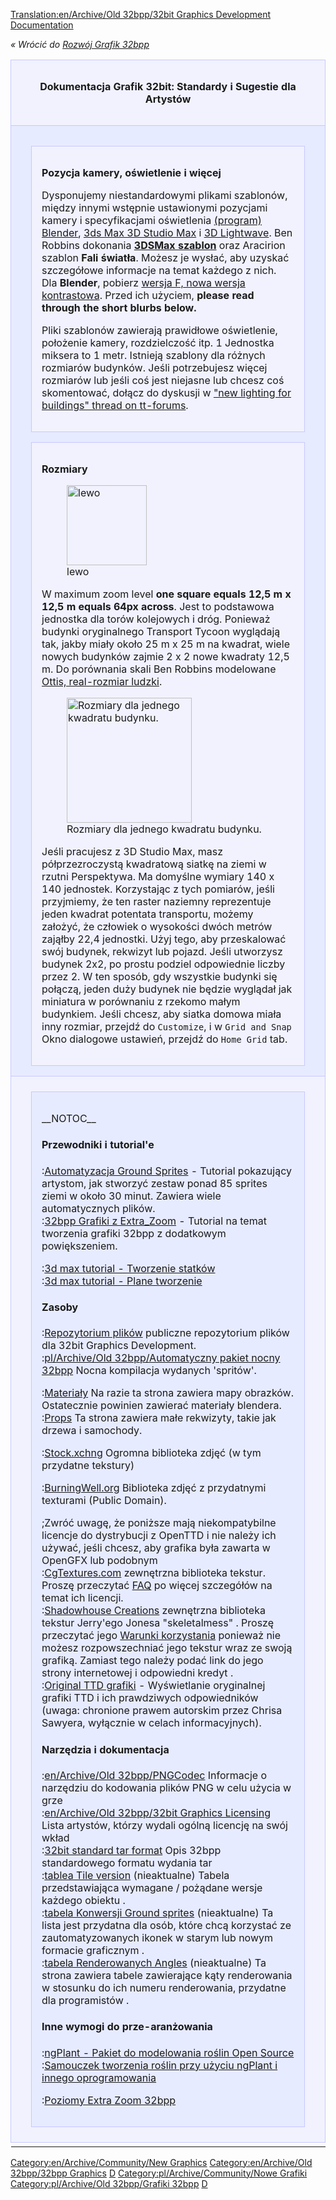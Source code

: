 [[Translation:en/Archive/Old 32bpp/32bit Graphics Development Documentation]]
<!--{{outdated|References outdated forum threads etc.  The 32bpp project referred to in this section is, as of 2017, dead}}-->{{pl/Nieaktualizowane|Odnośniki do starszych wątków na forum itp. Projekt 32bpp, o którym mowa w tej sekcji, od 2017 r. zanika poza wyjątkami}}


''« Wrócić do [[pl/Archive/Old 32bpp/Rozwój Grafiki 32bpp|Rozwój Grafik 32bpp]]''

{| width="100%"
|-
|colspan="2" style="background-color: #f1f2fe; border: 1px solid #c7c8fe; margin: 0; padding: 1em 1em 1em 1em; text-align:center"|<font size="3">'''Dokumentacja Grafik 32bit: Standardy i Sugestie dla Artystów'''</font>
|- valign="top"
|width="50%" style="background-color: #E7EBFF; border: 1px solid #c7c8fe; margin: 0; padding: 1em 1em 0em 1em;"|

<div style="margin:1em;padding:1em;border:1px solid #c7c8fe;background:#f1f2fe;">
<font size="3">'''Pozycja kamery, oświetlenie i więcej'''</font>

Dysponujemy niestandardowymi plikami szablonów, między innymi wstępnie ustawionymi pozycjami kamery i specyfikacjami oświetlenia [https://www.wikipedia.org/wiki/pl:Blender (program) Blender], [https://www.wikipedia.org/wiki/pl:Autodesk 3ds Max 3D Studio Max] i [https://www.wikipedia.org/wiki/pl:LightWave 3D Lightwave]. Ben Robbins dokonania [http://www.tt-forums.net/download/file.php?id=91802 '''3DSMax szablon'''] oraz Aracirion szablon '''Fali światła'''. Możesz je wysłać, aby uzyskać szczegółowe informacje na temat każdego z nich. Dla '''Blender''', pobierz [http://www.tt-forums.net/download.php?id=53231 wersja F, nowa wersja kontrastowa]. Przed ich użyciem, '''please read through the short blurbs below.'''

Pliki szablonów zawierają prawidłowe oświetlenie, położenie kamery, rozdzielczość itp. 1 Jednostka miksera to 1 metr. Istnieją szablony dla różnych rozmiarów budynków. Jeśli potrzebujesz więcej rozmiarów lub jeśli coś jest niejasne lub chcesz coś skomentować, dołącz do dyskusji w [http://tt-forums.net/viewtopic.php?t=24857 "new lighting for buildings" thread on tt-forums].
</div>

<div style="margin:1em;padding:1em;border:1px solid #c7c8fe;background:#f1f2fe;">
<font size="3">'''Rozmiary'''</font>

[[File:en/Archive/Old 32bpp/Model square.png|128px|lewo]]

W maximum zoom level '''one square equals 12,5 m x 12,5 m equals 64px across'''. Jest to podstawowa jednostka dla torów kolejowych i dróg. Ponieważ budynki oryginalnego Transport Tycoon wyglądają tak, jakby miały około 25 m x 25 m na kwadrat, wiele nowych budynków zajmie 2 x 2 nowe kwadraty 12,5 m. Do porównania skali Ben Robbins modelowane [http://tt-forums.net/download.php?id=48953 Ottis, real-rozmiar ludzki].

[[File:en/Archive/Old 32bpp/3dsmeasurements.jpeg|thumb|200px|right|Rozmiary dla jednego kwadratu budynku.]]

Jeśli pracujesz z 3D Studio Max, masz półprzezroczystą kwadratową siatkę na ziemi w rzutni Perspektywa. Ma domyślne wymiary 140 x 140 jednostek. Korzystając z tych pomiarów, jeśli przyjmiemy, że ten raster naziemny reprezentuje jeden kwadrat potentata transportu, możemy założyć, że człowiek o wysokości dwóch metrów zająłby 22,4 jednostki. Użyj tego, aby przeskalować swój budynek, rekwizyt lub pojazd. Jeśli utworzysz budynek 2x2, po prostu podziel odpowiednie liczby przez 2. W ten sposób, gdy wszystkie budynki się połączą, jeden duży budynek nie będzie wyglądał jak miniatura w porównaniu z rzekomo małym budynkiem. Jeśli chcesz, aby siatka domowa miała inny rozmiar, przejdź do <code>Customize</code>, i w <code>Grid and Snap</code> Okno dialogowe ustawień, przejdź do <code>Home Grid</code> tab.
</div>

|width="50%" style="background-color: #E7EBFF; border: 1px solid #c7c8fe; margin: 0; padding: 1em 1em 0em 1em;"|

<div style="margin:1em;padding:1em;border:1px solid #c7c8fe;background:#f1f2fe;">
<font size="3">'''Materiały'''</font>

[[File:en/Archive/Old 32bpp/Ref-&-amb.png|400px|center]]

Dla '''every''' materiał, który tworzysz w <code>shaders</code> tab, zaleca się zmianę <code>Amb</code> parametru ('''0.5''' domyślnie) dopasować <code>Ref</code> parametr ('''1''' domyślnie). Zawsze musisz zmodyfikować <code>Ref</code> i <code>Amb</code> razem. Zdecydowano, że <code>Amb</code> powinna zawsze mieć tę samą wartość co <code>Ref</code>, ponieważ materiał powinien odbijać światło słoneczne lub inne źródła światła w taki sam sposób, jak odbija światło z otoczenia (światło otoczenia). Dlatego dla maksymalnego realizmu wartości powinny być takie same. Oczywiście nie jest to surowa zasada, masz swobodę artystyczną, aby się od tego odstąpić.

[[File:en/Archive/Old 32bpp/Official materials.png|150px|prawe]]

Archiwum plików szablonu zawiera plik o nazwie '''official_materials.blend'''. Zawiera niektóre materiały, których będziesz często potrzebować i które powinny wyglądać tak samo w różnych obiektach, na przykład chodniku. Umieść ten plik w miejscu, w którym może się zatrzymać. Gdy zbudujesz model i chcesz użyć oficjalnego materiału, '''link the material rather than just append it'''. Aby uzyskać dodatkowe instrukcje, zobacz [[en/Using Official Materials]].
</div>

<div style="margin:1em;padding:1em;border:1px solid #c7c8fe;background:#f1f2fe;">
<font size="3">'''Minimalizowanie czasu renderowania'''</font>

[[File:en/Archive/Old 32bpp/AO-samples.png|400px|center]]

Renderowanie może być dość wolne. Aby skrócić czas renderowania podglądu, zmniejsz <code>Samples</code> wartość poniżej <code>Ambient Occlusion</code>.
</div>
|-
|colspan="2" style="background-color: #f1f2fe; border: 1px solid #c7c8fe; margin: 0; padding: 0.5em 1em 0.5em 1em;"|
<div style="margin:1em;padding:1em;border:1px solid #c7c8fe;background:#E7EBFF;">
__NOTOC__
====Przewodniki i tutorial'e====
;:[[en/Archive/Old 32bpp/Ground Sprites Automated (New Graphics)|Automatyzacja Ground Sprites]] -  Tutorial pokazujący artystom, jak stworzyć zestaw ponad 85 sprites ziemi w około 30 minut. Zawiera wiele automatycznych plików.
;:[[pl/Archive/Old 32bpp/Jak Stworzyć Grafiki 32bpp z Dodatkowym Powiększeniem|32bpp Grafiki z Extra_Zoom]] - Tutorial na temat tworzenia grafiki 32bpp z dodatkowym powiększeniem.

;:[http://www.tt-forums.net/viewtopic.php?f=36&t=39367 3d max tutorial - Tworzenie statków]
;:[http://www.tt-forums.net/viewtopic.php?f=36&t=39195 3d max tutorial - Plane tworzenie]

====Zasoby====
;:[[pl/Archive/Old 32bpp/Repozytorium Rozowju Plików Grafik 32bpp|Repozytorium plików]] publiczne repozytorium plików dla 32bit Graphics Development.
;:[[pl/Archive/Old 32bpp/Automatyczny pakiet nocny 32bpp]] Nocna kompilacja wydanych 'spritów'.

;:[[en/Archive/Old 32bpp/Standardised materials (New Graphics)|Materiały]] Na razie ta strona zawiera mapy obrazków. Ostatecznie powinien zawierać materiały blendera.
;:[[pl/Archive/Old 32bpp/Rekwizyty (Nowe Grafik)|Props]] Ta strona zawiera małe rekwizyty, takie jak drzewa i samochody.

;:[http://www.sxc.hu Stock.xchng] Ogromna biblioteka zdjęć (w tym przydatne tekstury)

;:[http://www.burningwell.org BurningWell.org] Biblioteka zdjęć z przydatnymi texturami (Public Domain).


;;Zwróć uwagę, że poniższe mają niekompatybilne licencje do dystrybucji z OpenTTD i nie należy ich używać, jeśli chcesz, aby grafika była zawarta w OpenGFX lub podobnym
;:[http://www.cgtextures.com/ CgTextures.com] zewnętrzna biblioteka tekstur. Proszę przeczytać [http://cgtextures.com/content.php?action=faq FAQ] po więcej szczegółów na temat ich licencji.
;:[http://shadowhousecreations.blogspot.com/ Shadowhouse Creations] zewnętrzna biblioteka tekstur Jerry'ego Jonesa "skeletalmess" . Proszę przeczytać jego [http://shadowhousecreations.blogspot.com/p/tou.html Warunki korzystania] ponieważ nie możesz rozpowszechniać jego tekstur wraz ze swoją grafiką. Zamiast tego należy podać link do jego strony internetowej i odpowiedni kredyt .
;:[http://www.chrissawyergames.com/feature1a.htm Original TTD grafiki] - Wyświetlanie oryginalnej grafiki TTD i ich prawdziwych odpowiedników (uwaga: chronione prawem autorskim przez Chrisa Sawyera, wyłącznie w celach informacyjnych).

====Narzędzia i dokumentacja====
;:[[en/Archive/Old 32bpp/PNGCodec]] Informacje o narzędziu do kodowania plików PNG w celu użycia w grze
;:[[en/Archive/Old 32bpp/32bit Graphics Licensing]] Lista artystów, którzy wydali ogólną licencję na swój wkład
;:[[pl/Archive/Old 32bpp/Standardowy format tar 32bity|32bit standard tar format]] Opis 32bpp standardowego formatu wydania tar 
;:[[en/Archive/Old 32bpp/Tile version table (New graphics)|tablea Tile version]] (nieaktualne) Tabela przedstawiająca wymagane / pożądane wersje każdego obiektu .
;:[[en/Archive/Old 32bpp/Ground sprites conversions list (New Graphics)|tabela Konwersji Ground sprites]] (nieaktualne) Ta lista jest przydatna dla osób, które chcą korzystać ze zautomatyzowanych ikonek w starym lub nowym formacie graficznym .
;:[[en/Archive/Old 32bpp/Rendered Angles table (New graphics)|tabela Renderowanych Angles]] (nieaktualne) Ta strona zawiera tabele zawierające kąty renderowania w stosunku do ich numeru renderowania, przydatne dla programistów .

====Inne wymogi do prze-aranżowania====  
;:[http://ngplant.sourceforge.net/ ngPlant - Pakiet do modelowania roślin Open Source]
;:[http://yorik.orgfree.com/tutorials/treemaking.html Samouczek tworzenia roślin przy użyciu ngPlant i innego oprogramowania]

;:[[pl/Community/NewGRF/Rozgrywka z grafiką 32 bpp|Poziomy Extra Zoom 32bpp]]

</div>
|-
|}


<!--{{Navbox Graphics Development}}-->{{pl/Archive/Old 32bpp/Navbox Programowanie grafik}}

[[Category:en/Archive/Community/New Graphics]][[Category:en/Archive/Old 32bpp/32bpp Graphics]][[Category:en/Archive/Old 32bpp/32bpp Graphics Developer resources|D]]
[[Category:pl/Archive/Community/Nowe Grafiki]][[Category:pl/Archive/Old 32bpp/Grafiki 32bpp]][[Category:pl/Archive/Old 32bpp/Zasoby Twórców Grafik 32bpp|D]]